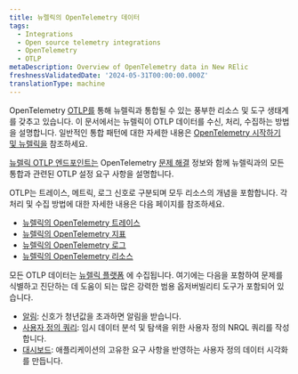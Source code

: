 ```yaml
---
title: 뉴렐릭의 OpenTelemetry 데이터
tags:
  - Integrations
  - Open source telemetry integrations
  - OpenTelemetry
  - OTLP
metaDescription: Overview of OpenTelemetry data in New RElic
freshnessValidatedDate: '2024-05-31T00:00:00.000Z'
translationType: machine
---
```


OpenTelemetry [OTLP를](https://opentelemetry.io/docs/specs/otlp/) 통해 뉴렐릭과 통합될 수 있는 풍부한 리소스 및 도구 생태계를 갖추고 있습니다. 이 문서에서는 뉴렐릭이 OTLP 데이터를 수신, 처리, 수집하는 방법을 설명합니다. 일반적인 통합 패턴에 대한 자세한 내용은 [OpenTelemetry 시작하기 및 뉴렐릭을](/docs/opentelemetry/get-started/opentelemetry-get-started-intro/) 참조하세요.

[뉴렐릭 OTLP 엔드포인트는](/docs/opentelemetry/best-practices/opentelemetry-otlp/) OpenTelemetry [문제 해결](/docs/opentelemetry/best-practices/opentelemetry-otlp-troubleshooting/) 정보와 함께 뉴렐릭과의 모든 통합과 관련된 OTLP 설정 요구 사항을 설명합니다.

OTLP는 트레이스, 메트릭, 로그 신호로 구분되며 모두 리소스의 개념을 포함합니다. 각 처리 및 수집 방법에 대한 자세한 내용은 다음 페이지를 참조하세요.

* [뉴렐릭의 OpenTelemetry 트레이스](/docs/opentelemetry/best-practices/opentelemetry-best-practices-traces/)
* [뉴렐릭의 OpenTelemetry 지표](/docs/opentelemetry/best-practices/opentelemetry-best-practices-metrics/)
* [뉴렐릭의 OpenTelemetry 로그](/docs/opentelemetry/best-practices/opentelemetry-best-practices-logs/)
* [뉴렐릭의 OpenTelemetry 리소스](/docs/opentelemetry/best-practices/opentelemetry-best-practices-resources/)

모든 OTLP 데이터는 [뉴렐릭 플랫폼](/docs/new-relic-solutions/new-relic-one/introduction-new-relic-platform/) 에 수집됩니다. 여기에는 다음을 포함하여 문제를 식별하고 진단하는 데 도움이 되는 많은 강력한 범용 옵저버빌리티 도구가 포함되어 있습니다.

* [알림](/docs/alerts-applied-intelligence/overview/): 신호가 청년값을 초과하면 알림을 받습니다.
* [사용자 정의 쿼리](/docs/query-your-data/explore-query-data/get-started/introduction-querying-new-relic-data/): 임시 데이터 분석 및 탐색을 위한 사용자 정의 NRQL 쿼리를 작성합니다.
* [대시보드](/docs/query-your-data/explore-query-data/dashboards/introduction-dashboards/): 애플리케이션의 고유한 요구 사항을 반영하는 사용자 정의 데이터 시각화를 만듭니다.